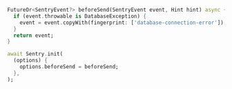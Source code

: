 ```dart {10}
FutureOr<SentryEvent?> beforeSend(SentryEvent event, Hint hint) async {
  if (event.throwable is DatabaseException) {
    event = event.copyWith(fingerprint: ['database-connection-error']);
  }
  return event;
}

await Sentry.init(
  (options) {
    options.beforeSend = beforeSend;
  },
);
```
